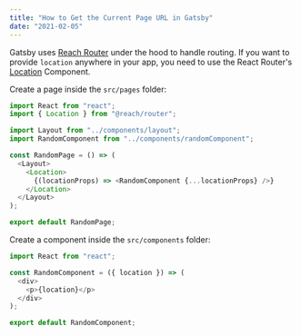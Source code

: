 ```yaml
---
title: "How to Get the Current Page URL in Gatsby"
date: "2021-02-05"
---
```


Gatsby uses [Reach Router](https://reach.tech/router) under the hood to handle routing.
If you want to provide `location` anywhere in your app, you need to use the React Router's [Location](https://reach.tech/router/api/Location) Component.

Create a page inside the `src/pages` folder:

```src/pages/RandomPage.js
import React from "react";
import { Location } from "@reach/router";

import Layout from "../components/layout";
import RandomComponent from "../components/randomComponent";

const RandomPage = () => (
  <Layout>
    <Location>
      {(locationProps) => <RandomComponent {...locationProps} />}
    </Location>
  </Layout>
);

export default RandomPage;
```

Create a component inside the `src/components` folder:

```src/components/RandomComponent.js
import React from "react";

const RandomComponent = ({ location }) => (
  <div>
    <p>{location}</p>
  </div>
);

export default RandomComponent;
```

